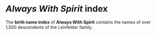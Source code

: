 
<div>
<h1>
  <em>Always With Spirit</em> index
</h1>

The <b>birth name index</b> of <b>Always With Spirit</b> contains the names of over
1,500 descendents of the Leinfelder family.

<AWSIndex />

</div>

